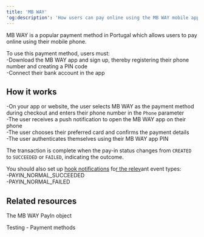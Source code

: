```yaml
---
title: 'MB WAY'  
'og:description': 'How users can pay online using the MB WAY mobile app, a popular payment method in Portugal.'  
---
```

  
  

MB WAY is a popular payment method in Portugal which allows users to pay online using their mobile phone.  

To use this payment method, users must:  
-Download the MB WAY app and sign up, thereby registering their phone number and creating a PIN code  
-Connect their bank account in the app  

## How it works  
-On your app or website, the user selects MB WAY as the payment method during checkout and enters their phone number in the `Phone` parameter  
-The user receives a push notification to open the MB WAY app on their phone  
-The user chooses their preferred card and confirms the payment details  
-The user authenticates themselves using their MB WAY app PIN  

The transaction is complete when the pay-in status changes from `CREATED` to `SUCCEEDED` or `FAILED`, indicating the outcome.  

You should also set up <a href="">hook notifications</a> fo<a href="">r the relev</a>ant event types:  
-PAYIN_NORMAL_SUCCEEDED  
-PAYIN_NORMAL_FAILED  

## Related resources  

<Card title="Endpoints">The MB WAY PayIn object</Card>  

<Card title="Dev tools">Testing - Payment methods</Card>